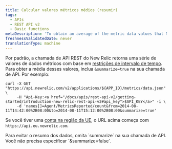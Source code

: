 ```yaml
---
title: Calcular valores métricos médios (resumir)
tags:
  - APIs
  - REST API v2
  - Basic functions
metaDescription: 'To obtain an average of the metric data values that New Relic''s REST API returns, include "summarize=true" in your API call.'
freshnessValidatedDate: never
translationType: machine
---
```


Por padrão, a chamada de API REST do New Relic retorna uma série de valores de dados métricos com base em [restrições de intervalo de tempo](/docs/apm/apis/requirements/extracting-metric-data#time). Para obter a média desses valores, inclua `&summarize=true` na sua chamada de API. Por exemplo:

```
curl -X GET "https://api.newrelic.com/v2/applications/${APP_ID}/metrics/data.json" \
     -H "Api-Key:<a href="/docs/apis/rest-api-v2/getting-started/introduction-new-relic-rest-api-v2#api_key">$API_KEY</a>" -i \
     -d 'names[]=Agent/MetricsReported/count&from=2014-08-11T14:42:00%2B08:00&to=2014-08-11T15:12:00%2B08:00&summarize=true'
```

Se você tiver uma [conta na região da UE](/docs/using-new-relic/welcome-new-relic/getting-started/introduction-eu-region-data-center), o URL acima começa com `https://api.eu.newrelic.com`.

<Callout variant="tip">
  Para evitar o resumo dos dados, omita `summarize` na sua chamada de API. Você não precisa especificar `&summarize=false`.
</Callout>